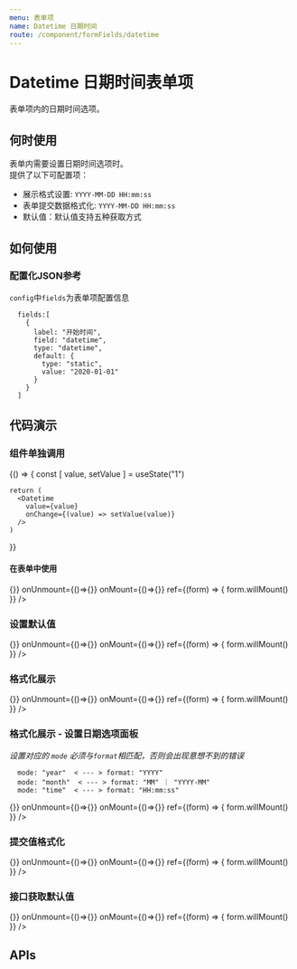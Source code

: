 ```yaml
---
menu: 表单项
name: Datetime 日期时间
route: /component/formFields/datetime
---
```



# Datetime 日期时间表单项
表单项内的日期时间选项。

## 何时使用
表单内需要设置日期时间选项时。<br/>
提供了以下可配置项：
- 展示格式设置: `YYYY-MM-DD HH:mm:ss`
- 表单提交数据格式化: `YYYY-MM-DD HH:mm:ss`
- 默认值：默认值支持五种获取方式


## 如何使用
### 配置化JSON参考
`config`中`fields`为表单项配置信息
```
  fields:[
    {
      label: "开始时间",
      field: "datetime",
      type: "datetime",
      default: {
        type: "static",
        value: "2020-01-01"
      }
    }
  ]
```

## 代码演示

### 组件单独调用
<Playground>
  {() => {
    const [ value, setValue ] = useState("1")

    return (
      <Datetime
        value={value}
        onChange={(value) => setValue(value)}
      />
    )
  }}
</Playground>

#### 在表单中使用

<Playground>
  <Form layout="horizontal" 
    config={{
      fields: [
        {
          label: "开始时间",
          field: "type",
          type: "datetime",
          type: "datetime"
        }
      ]
    }}
    onSubmit={()=>{}}
    onUnmount={()=>{}}
    onMount={()=>{}}
    ref={(form) => {
      form.willMount()
    }}
  />
</Playground>

### 设置默认值

<Playground>
  <Form
    config={{
      fields: [
        {
          label: "开始时间-默认值",
          field: "datetime",
          type: "datetime",
          default: {
            type: "static",
            value: "2020-01-01"
          }
        }
      ]
    }}
    onSubmit={()=>{}}
    onUnmount={()=>{}}
    onMount={()=>{}}
    ref={(form) => {
      form.willMount()
    }}
  />
</Playground>

### 格式化展示

<Playground>
  <Form
    config={{
      fields: [
        {
          label: "开始时间-格式化",
          field: "datetime",
          type: "datetime",
          format: "YYYY/MM/DD",
          default: {
            type: "static",
            value: "2020-01-01"
          }
        }
      ]
    }}
    onSubmit={()=>{}}
    onUnmount={()=>{}}
    onMount={()=>{}}
    ref={(form) => {
      form.willMount()
    }}
  />
</Playground>

### 格式化展示 - 设置日期选项面板
*设置对应的 `mode` 必须与`format`相匹配，否则会出现意想不到的错误*
```
  mode: "year"  < --- > format: "YYYY"
  mode: "month"  < --- > format: "MM" ｜ "YYYY-MM"
  mode: "time"  < --- > format: "HH:mm:ss"
```
<Playground>
  <Form
    config={{
      fields: [
        {
          label: "设置面板(年）",
          field: "datetime",
          type: "datetime",
          format: "YYYY",
          mode: "year"
        },
        {
          label: "设置面板(月）",
          field: "datetime",
          type: "datetime",
          format: "MM",
          mode: "month"
        },
        {
          label: "设置面板(时间）",
          field: "datetime",
          type: "datetime",
          format: "HH:mm:ss",
          mode: "time"
        },
      ]
    }}
    onSubmit={()=>{}}
    onUnmount={()=>{}}
    onMount={()=>{}}
    ref={(form) => {
      form.willMount()
    }}
  />
</Playground>

### 提交值格式化

<Playground>
  <Form
    config={{
      fields: [
        {
          label: "开始时间",
          field: "datetime",
          type: "datetime",
          submitFormat: "YYYY-MM"
        }
      ]
    }}
    onSubmit={()=>{}}
    onUnmount={()=>{}}
    onMount={()=>{}}
    ref={(form) => {
      form.willMount()
    }}
  />
</Playground>

### 接口获取默认值

<Playground>
  <Form
    config={{
      fields: [
        {
          label: "开始时间",
          field: "datetime",
          type: "datetime",
          default: {
            type: "interface",
            api: {
              url: "http://j-api.jd.com/mocker/data?p=263&v=POST&u=list.do",
              method: "GET",
              contentType: "json",
              withCredentials: true
            },
            apiResponse: "result.0.datetime"
          }
        }
      ]
    }}
    onSubmit={()=>{}}
    onUnmount={()=>{}}
    onMount={()=>{}}
    ref={(form) => {
      form.willMount()
    }}
  />
</Playground>

## APIs

 <Props of={PropsType} />
